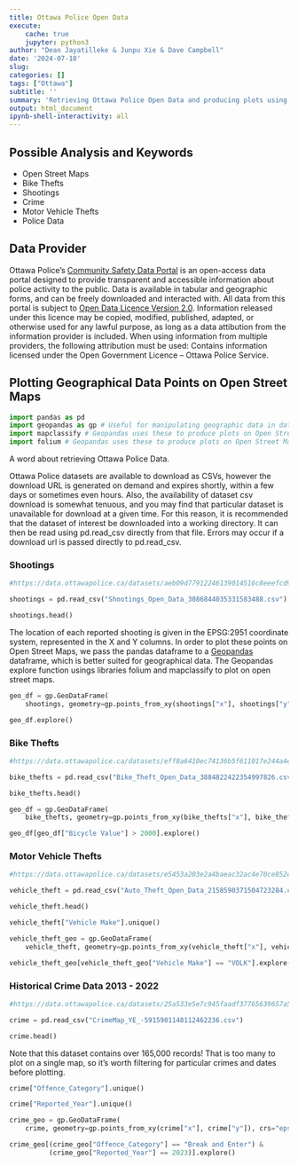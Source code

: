 ---
title: Ottawa Police Open Data
execute:
    cache: true
    jupyter: python3
author: "Dean Jayatilleke & Junpu Xie & Dave Campbell"
date: '2024-07-10'
slug: 
categories: []
tags: ["Ottawa"]
subtitle: ''
summary: 'Retrieving Ottawa Police Open Data and producing plots using Open Street Maps'
output: html_document
ipynb-shell-interactivity: all
---

## Possible Analysis and Keywords

- Open Street Maps
- Bike Thefts
- Shootings
- Crime
- Motor Vehicle Thefts
- Police Data

## Data Provider

Ottawa Police's [Community Safety Data Portal](https://data.ottawapolice.ca/) is an open-access data portal designed to provide transparent and accessible information about police activity to the public. Data is available in tabular and geographic forms, and can be freely downloaded and interacted with. All data from this portal is subject to [Open Data Licence Version 2.0](https://data.ottawapolice.ca/pages/open-data-licence). Information released under this licence may be copied, modified, published, adapted, or otherwise used for any lawful purpose, as long as a data attibution from the information provider is included. When using information from multiple providers, the following attribution must be used: Contains information licensed under the Open Government Licence – Ottawa Police Service.


## Plotting Geographical Data Points on Open Street Maps

```{python modules}

import pandas as pd 
import geopandas as gp # Useful for manipulating geographic data in dataframes
import mapclassify # Geopandas uses these to produce plots on Open Street Maps 
import folium # Geopandas uses these to produce plots on Open Street Maps 


```

A word about retrieving Ottawa Police Data.

Ottawa Police datasets are available to download as CSVs, however the download URL is generated on demand and expires shortly, within a few days or sometimes even hours. Also, the availability of dataset csv download is somewhat tenuous, and you may find that particular dataset is unavailable for download at a given time.  For this reason, it is recommended that the dataset of interest be downloaded into a working directory. It can then be read using pd.read_csv directly from that file. Errors may occur if a download url is passed directly to pd.read_csv.

### Shootings 

```{python shootings data}

#https://data.ottawapolice.ca/datasets/aeb09d77912246139014516c8eeefcd9_0/about

shootings = pd.read_csv("Shootings_Open_Data_3086844035331583488.csv")

shootings.head()

```

The location of each reported shooting is given in the EPSG:2951 coordinate system, represented in the X and Y columns. In order to plot these points on Open Street Maps, we pass the pandas dataframe to a [Geopandas](https://geopandas.org/en/stable/) dataframe, which is better suited for geographical data. The Geopandas explore function usings libraries folium and mapclassify to plot on open street maps.  

```{python shootings map}

geo_df = gp.GeoDataFrame(
    shootings, geometry=gp.points_from_xy(shootings["x"], shootings["y"]), crs="epsg:2951")

geo_df.explore()
```

### Bike Thefts

```{python bicycle thefts dataset}

#https://data.ottawapolice.ca/datasets/eff8a6410ec74136b5f611017e244a4e_0/about

bike_thefts = pd.read_csv("Bike_Theft_Open_Data_3884822422354997826.csv")

bike_thefts.head()

```


```{python expensive bicycle thefts map}

geo_df = gp.GeoDataFrame(
    bike_thefts, geometry=gp.points_from_xy(bike_thefts["x"], bike_thefts["y"]), crs="epsg:2951")

geo_df[geo_df["Bicycle Value"] > 2000].explore()

```

### Motor Vehicle Thefts

```{python motor vehicle theft data}

#https://data.ottawapolice.ca/datasets/e5453a203e2a4baeac32ac4e70ce852c_0/about

vehicle_theft = pd.read_csv("Auto_Theft_Open_Data_2158590371504723284.csv")

vehicle_theft.head()

```

```{python vehicle makes}

vehicle_theft["Vehicle Make"].unique()

```

```{python stolen volkswagons map}

vehicle_theft_geo = gp.GeoDataFrame(
    vehicle_theft, geometry=gp.points_from_xy(vehicle_theft["x"], vehicle_theft["y"]), crs="epsg:2951")

vehicle_theft_geo[vehicle_theft_geo["Vehicle Make"] == "VOLK"].explore()

```


### Historical Crime Data 2013 - 2022 

```{python crime dataset}

#https://data.ottawapolice.ca/datasets/25a533e5e7c945faadf37765639657a5_16/about

crime = pd.read_csv("CrimeMap_YE_-5915901148112462236.csv")

crime.head()
```


Note that this dataset contains over 165,000 records! That is too many to plot on a single map, so it's worth filtering for particular crimes and dates before plotting.

```{python offences}

crime["Offence_Category"].unique()

```

```{python year}

crime["Reported_Year"].unique()

```


```{python break and enters 2023 map}

crime_geo = gp.GeoDataFrame(
    crime, geometry=gp.points_from_xy(crime["x"], crime["y"]), crs="epsg:2951")

crime_geo[(crime_geo["Offence_Category"] == "Break and Enter") &
          (crime_geo["Reported_Year"] == 2023)].explore()

```





